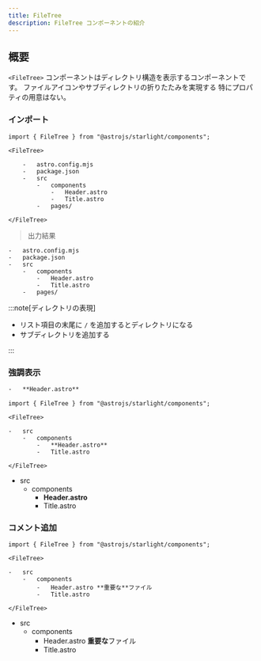 ```yaml
---
title: FileTree
description: FileTree コンポーネントの紹介
---
```



## 概要

`<FileTree>` コンポーネントはディレクトリ構造を表示するコンポーネントです。
ファイルアイコンやサブディレクトリの折りたたみを実現する
特にプロパティの用意はない。

### インポート

```mdx
import { FileTree } from "@astrojs/starlight/components";

<FileTree>

    -   astro.config.mjs
    -   package.json
    -   src
        -   components
            -   Header.astro
            -   Title.astro
        -   pages/

</FileTree>
```

> 出力結果

<FileTree>

    -   astro.config.mjs
    -   package.json
    -   src
        -   components
            -   Header.astro
            -   Title.astro
        -   pages/

</FileTree>

:::note[ディレクトリの表現]

-   リスト項目の末尾に `/` を追加するとディレクトリになる
-   サブディレクトリを追加する

:::

### 強調表示

```txt
-   **Header.astro**
```

```mdx
import { FileTree } from "@astrojs/starlight/components";

<FileTree>

-   src
    -   components
        -   **Header.astro**
        -   Title.astro

</FileTree>
```

<FileTree>

-   src
    -   components
        -   **Header.astro**
        -   Title.astro

</FileTree>

### コメント追加

```mdx
import { FileTree } from "@astrojs/starlight/components";

<FileTree>

-   src
    -   components
        -   Header.astro **重要な**ファイル
        -   Title.astro

</FileTree>
```

<FileTree>

-   src
    -   components
        -   Header.astro **重要な**ファイル
        -   Title.astro

</FileTree>
